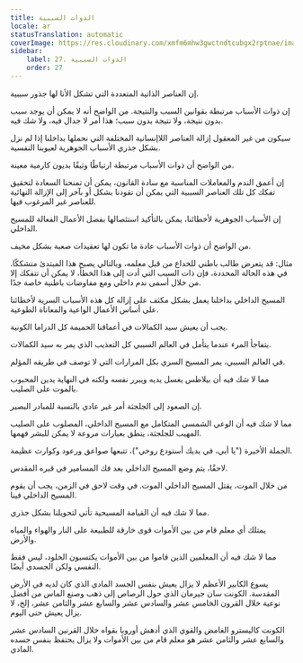 ```yaml
---
title: الذوات السببية
locale: ar
statusTranslation: automatic
coverImage: https://res.cloudinary.com/xmfm6mhw3gwctndtcubgx2rptnae/image/upload/v1741354419/small_cover_la_gran_rebelion_28716e29d2.webp
sidebar:
    label: 27. الذوات السببية
    order: 27
---
```

إن العناصر الذاتية المتعددة التي تشكل الأنا لها جذور سببية.

إن ذوات الأسباب مرتبطة بقوانين السبب والنتيجة. من الواضح أنه لا يمكن أن يوجد سبب بدون نتيجة، ولا نتيجة بدون سبب؛ هذا أمر لا جدال فيه، ولا شك فيه.

سيكون من غير المعقول إزالة العناصر اللاإنسانية المختلفة التي نحملها بداخلنا إذا لم نزل بشكل جذري الأسباب الجوهرية لعيوبنا النفسية.

من الواضح أن ذوات الأسباب مرتبطة ارتباطًا وثيقًا بديون كارمية معينة.

إن أعمق الندم والمعاملات المناسبة مع سادة القانون، يمكن أن تمنحنا السعادة لتحقيق تفكك كل تلك العناصر السببية التي يمكن أن تقودنا بشكل أو بآخر إلى الإزالة النهائية للعناصر غير المرغوب فيها.

إن الأسباب الجوهرية لأخطائنا، يمكن بالتأكيد استئصالها بفضل الأعمال الفعالة للمسيح الداخلي.

من الواضح أن ذوات الأسباب عادة ما تكون لها تعقيدات صعبة بشكل مخيف.

مثال: قد يتعرض طالب باطني للخداع من قبل معلمه، وبالتالي يصبح هذا المبتدئ متشككًا. في هذه الحالة المحددة، فإن ذات السبب التي أدت إلى هذا الخطأ، لا يمكن أن تتفكك إلا من خلال أسمى ندم داخلي ومع مفاوضات باطنية خاصة جدًا.

المسيح الداخلي بداخلنا يعمل بشكل مكثف على إزالة كل هذه الأسباب السرية لأخطائنا على أساس الأعمال الواعية والمعاناة الطوعية.

يجب أن يعيش سيد الكمالات في أعماقنا الحميمة كل الدراما الكونية.

يتفاجأ المرء عندما يتأمل في العالم السببي كل التعذيب الذي يمر به سيد الكمالات.

في العالم السببي، يمر المسيح السري بكل المرارات التي لا توصف في طريقه المؤلم.

مما لا شك فيه أن بيلاطس يغسل يديه ويبرر نفسه ولكنه في النهاية يدين المحبوب بالموت على الصليب.

إن الصعود إلى الجلجثة أمر غير عادي بالنسبة للمبادر البصير.

مما لا شك فيه أن الوعي الشمسي المتكامل مع المسيح الداخلي، المصلوب على الصليب المهيب للجلجثة، ينطق بعبارات مروعة لا يمكن للبشر فهمها.

الجملة الأخيرة ("يا أبي، في يديك أستودع روحي")، تتبعها صواعق ورعود وكوارث عظيمة.

لاحقًا، يتم وضع المسيح الداخلي بعد فك المسامير في قبره المقدس.

من خلال الموت، يقتل المسيح الداخلي الموت. في وقت لاحق في الزمن، يجب أن يقوم المسيح الداخلي فينا.

مما لا شك فيه أن القيامة المسيحية تأتي لتحويلنا بشكل جذري.

يمتلك أي معلم قام من بين الأموات قوى خارقة للطبيعة على النار والهواء والمياه والأرض.

مما لا شك فيه أن المعلمين الذين قاموا من بين الأموات يكتسبون الخلود، ليس فقط النفسي ولكن الجسدي أيضًا.

يسوع الكابير الأعظم لا يزال يعيش بنفس الجسد المادي الذي كان لديه في الأرض المقدسة. الكونت سان جيرمان الذي حول الرصاص إلى ذهب وصنع الماس من أفضل نوعية خلال القرون الخامس عشر والسادس عشر والسابع عشر والثامن عشر، إلخ، لا يزال يعيش حتى اليوم.

الكونت كاليسترو الغامض والقوي الذي أدهش أوروبا بقواه خلال القرنين السادس عشر والسابع عشر والثامن عشر هو معلم قام من بين الأموات ولا يزال يحتفظ بنفس جسده المادي.

